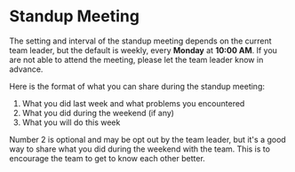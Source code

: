 
# Standup Meeting

The setting and interval of the standup meeting depends on the current <TL>team leader</TL>, but the default is weekly, every **Monday** at **10:00 AM**.
If you are not able to attend the meeting, please let the <TL>team leader</TL> know in advance.

Here is the format of what you can share during the standup meeting:

1. What you did last week and what problems you encountered
2. What you did during the weekend (if any)
3. What you will do this week

Number 2 is optional and may be opt out by the <TL>team leader</TL>, but it's a good way to share what you did during the weekend with the team. This is to encourage the team to get to know each other better.
